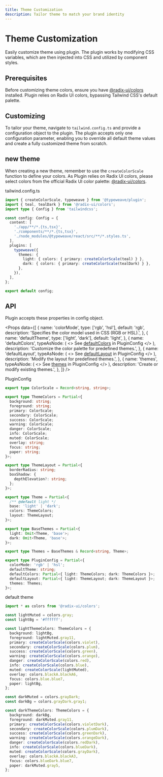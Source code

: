 ```yaml
---
title: Theme Customization
description: Tailor theme to match your brand identity
---
```


# Theme Customization

Easily customize theme using plugin. The plugin works by modifying CSS variables, which are then injected into CSS and utilized by component styles.

## Prerequisites

Before customizing theme colors, ensure you have [@radix-ui/colors](https://www.radix-ui.com/colors) installed. Plugin relies on Radix UI colors, bypassing Tailwind CSS's default palette.

## Customizing

To tailor your theme, navigate to `tailwind.config.ts` and provide a configuration object to the plugin. The plugin accepts only one configuration parameter, enabling you to override all default theme values and create a fully customized theme from scratch.

## new theme

When creating a new theme, remember to use the `createColorScale` function to define your colors. As Plugin relies on Radix UI colors, please select colors from the official Radix UI color palette: [@radix-ui/colors](https://www.radix-ui.com/colors).

<FileName>tailwind.config.ts</FileName>

```ts
import { createColorScale, typeweave } from '@typeweave/plugin';
import { teal, tealDark } from '@radix-ui/colors';
import type { Config } from 'tailwindcss';

const config: Config = {
  content: [
    './app/**/*.{ts,tsx}',
    './components/**/*.{ts,tsx}',
    './node_modules/@typeweave/react/src/**/*.styles.ts',
  ],
  plugins: [
    typeweave({
      themes: {
        light: { colors: { primary: createColorScale(teal) } },
        dark: { colors: { primary: createColorScale(tealDark) } },
      },
    }),
  ],
};

export default config;
```

## API

Plugin accepts these properties in config object.

<Props
  data={[
    {
      name: 'colorMode',
      type: ['rgb', 'hsl'],
      default: 'rgb',
      description:
        'Specifies the color model used in CSS (RGB or HSL).',
    },
    {
      name: 'defaultTheme',
      type: ['light', 'dark'],
      default: 'light',
    },
    {
      name: 'defaultColors',
      typeAsNode: (
        <>
          See <a href="native:#plugin-config">defaultColors</a> in
          PluginConfig
        </>
      ),
      description:
        'Customize the color palette for predefined themes.',
    },
    {
      name: 'defaultLayout',
      typeAsNode: (
        <>
          See <a href="native:#plugin-config">defaultLayout</a> in
          PluginConfig
        </>
      ),
      description: 'Modify the layout for predefined themes.',
    },
    {
      name: 'themes',
      typeAsNode: (
        <>
          See <a href="native:#plugin-config">themes</a> in
          PluginConfig
        </>
      ),
      description: 'Create or modify existing themes.',
    },
  ]}
/>

<div id="plugin-config">

<FileName>PluginConfig</FileName>

```ts
export type ColorScale = Record<string, string>;

export type ThemeColors = Partial<{
  background: string;
  foreground: string;
  primary: ColorScale;
  secondary: ColorScale;
  success: ColorScale;
  warning: ColorScale;
  danger: ColorScale;
  info: ColorScale;
  muted: ColorScale;
  overlay: string;
  focus: string;
  paper: string;
}>;

export type ThemeLayout = Partial<{
  borderRadius: string;
  boxShadow: {
    depthElevation?: string;
  };
}>;

export type Theme = Partial<{
  /** @default light */
  base: 'light' | 'dark';
  colors: ThemeColors;
  layout: ThemeLayout;
}>;

export type BaseThemes = Partial<{
  light: Omit<Theme, 'base'>;
  dark: Omit<Theme, 'base'>;
}>;

export type Themes = BaseThemes & Record<string, Theme>;

export type PluginConfig = Partial<{
  colorMode: 'rgb' | 'hsl';
  defaultTheme: string;
  defaultColors: Partial<{ light: ThemeColors; dark: ThemeColors }>;
  defaultLayout: Partial<{ light: ThemeLayout; dark: ThemeLayout }>;
  themes: Themes;
}>;
```

</div>

<div id="default-theme">

<FileName>default theme</FileName>

```ts
import * as colors from '@radix-ui/colors';

const lightMuted = colors.gray;
const lightBg = '#ffffff';

const lightThemeColors: ThemeColors = {
  background: lightBg,
  foreground: lightMuted.gray11,
  primary: createColorScale(colors.violet),
  secondary: createColorScale(colors.plum),
  success: createColorScale(colors.green),
  warning: createColorScale(colors.orange),
  danger: createColorScale(colors.red),
  info: createColorScale(colors.blue),
  muted: createColorScale(lightMuted),
  overlay: colors.blackA.blackA6,
  focus: colors.blue.blue7,
  paper: lightBg,
};

const darkMuted = colors.grayDark;
const darkBg = colors.grayDark.gray1;

const darkThemeColors: ThemeColors = {
  background: darkBg,
  foreground: darkMuted.gray11,
  primary: createColorScale(colors.violetDark),
  secondary: createColorScale(colors.plumDark),
  success: createColorScale(colors.greenDark),
  warning: createColorScale(colors.orangeDark),
  danger: createColorScale(colors.redDark),
  info: createColorScale(colors.blueDark),
  muted: createColorScale(colors.grayDark),
  overlay: colors.blackA.blackA3,
  focus: colors.blueDark.blue7,
  paper: darkMuted.gray5,
};
```

</div>
